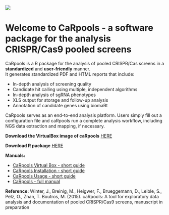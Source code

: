 ![](https://cdn.rawgit.com/boutroslab/caRpools/master/data/CaRpools.png)

Welcome to CaRpools - a software package for the analysis CRISPR/Cas9 pooled screens
==============

CaRpools is a R package for the analysis of pooled CRISPR/Cas screens in a **standardized** and **user-friendly** manner.  
It generates standardized PDF and HTML reports that include:

* In-depth analysis of screening quality
* Candidate hit calling using multiple, independent algorithms
* In-depth analysis of sgRNA phenotypes
* XLS output for  storage and follow-up analysis
* Annotation of candidate genes using biomaRt

CaRpools serves as an end-to-end analysis platform. Users simply fill out a configuration file and caRpools run a complete analysis workflow, including NGS data extraction and mapping, if necessary.

**Download the VirtualBox image of caRpools** [HERE](https://github.com/boutroslab/caRpools/blob/master/docs/CaRpools-SHORTGUIDE-VirtualBox.Rmd)

**Download R package** [HERE](https://github.com/boutroslab/caRpools/blob/master/package)

**Manuals:**

* [CaRpools Virtual Box - short guide](https://github.com/boutroslab/caRpools/blob/master/docs/CaRpools-SHORTGUIDE-VirtualBox.Rmd)
* [CaRpools Installation - short guide](https://github.com/boutroslab/caRpools/blob/master/docs/CaRpools-INSTALLATION.Rmd)
* [CaRpools Usage - short guide](https://github.com/boutroslab/caRpools/blob/master/docs/CaRpools-SHORTGUIDE-Usage.Rmd)
* [CaRpools - full manual](https://github.com/boutroslab/caRpools/blob/master/docs/CaRpools-MANUAL.Rmd)

**Reference:**
Winter, J., Breinig, M., Heigwer, F., Brueggemann, D., Leible, S., Pelz, O., Zhan, T. Boutros, M. (2015). caRpools: A tool for exploratory data analysis and documentation of pooled CRISPR/Cas9 screens, manuscript in preparation
